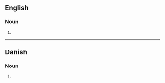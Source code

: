 ==English==

===Noun===
{{head|en|noun plural form}}

# {{plural of|facilitator|lang=en}}

----

==Danish==

===Noun===
{{head|da|noun form}}

# {{genitive singular indefinite of|facilitator|lang=da}}